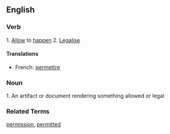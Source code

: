 ==English==
===Verb===
1. [[Allow]] to [[happen]]
2. [[Legalise]]

====Translations====
*French: [[permettre]]

===Noun===
1. An artifact or document rendering something allowed or legal

===Related Terms===
[[permission]], [[permitted]]